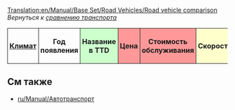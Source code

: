 [[Translation:en/Manual/Base Set/Road Vehicles/Road vehicle comparison]]
''Вернуться к [[ru/Manual/Base Set/Сравнение транспорта|сравнению транспорта]]''

{|
!style="padding:4px; border:1px solid"|[[en/Manual/Base Set/TSRY|Климат]]
!style="padding:4px; border:1px solid"|Год появления
!style="padding:4px; border:1px solid; background: #ccffcc"|Название в TTD
!style="padding:4px; border:1px solid; background: #ff9999" colspan="2"|Цена
!style="padding:4px; border:1px solid; background: #ff9999" colspan="2"|Стоимость обслуживания
!style="padding:4px; border:1px solid; background: #ffffcc" colspan="2"|Скорость
!style="padding:4px; border:1px solid; background: #ccccff"|[[ru/Manual/Груз|Вместимость]]
!style="padding:4px; border:1px solid"|Срок службы

{{en/tablespacer|11}}
{{en/RoadVehicleRow|TSR|1930|MPS Regal Bus         |4,920|9,840|426|852|56|35|31 пассажира|12}}
{{en/RoadVehicleRow|TSR|1964|Hereford Leopard Bus  |5,740|11,480|600|1,200|88|55|35 пассажиров|15}}
{{en/RoadVehicleRow|TSR|1987|Foster Bus            |6,150|12,300|834|1,668|112|70|37 пассажиров|15}}
{{en/RoadVehicleRow|TSR|2008|Foster MkII Bus       |6,560|13,120|1,125|2,250|127|79|40 пассажиров|15}}
{{en/RoadVehicleRow|Y  |1946|Ploddyphut MkI Bus    |4,920|9,840|426|852|56|35|30 пассажиров|15}}
{{en/RoadVehicleRow|Y  |1972|Ploddyphut MkII Bus   |5,740|11,480|801|1,602|96|60|35 пассажиров|15}}
{{en/RoadVehicleRow|Y  |2010|Ploddyphut MkIII Bus  |6,560|13,120|1,125|2,250|120|75|38 пассажиров|15}}
{{en/tablespacer|11}}
{{en/RoadVehicleRow|TSR|1935|MPS Mail Truck        |4,715|9,430|421|842|48|30|22 мешка почты|15}}
{{en/RoadVehicleRow|TSR|1980|Reynard Mail Truck    |5,535|11,070|787|1,574|88|55|28 мешков почты|15}}
{{en/RoadVehicleRow|TSR|2018|Perry Mail Truck      |5,945|11,890|1,125|2,250|112|70|30 мешков почты|15}}
{{en/RoadVehicleRow|Y  |1935|MightyMover Mail Truck|6,289|12,578|562|1,124|48|30|22 мешка почты|15}}
{{en/RoadVehicleRow|Y  |1980|Powernaught Mail Truck|7,382|14,764|1,050|2,100|88|55|28 мешков почты|15}}
{{en/RoadVehicleRow|Y  |2018|Wizzowow Mail Truck   |7,929|15,858|1,500|3,000|112|70|30 мешков почты|15}}
{{en/tablespacer|11}}
{{en/RoadVehicleRow|TSR|1936|Witcombe Oil Tanker   |4,510|9,020|421|842|48|30|21,000 литров нефти|15}}
{{en/RoadVehicleRow|TSR|1973|Foster Oil Tanker     |5,740|11,480|787|1,574|88|55|21,000 литров нефти|15}}
{{en/RoadVehicleRow|TSR|2005|Perry Oil Tanker      |6,150|12,300|1,125|2,250|112|70|21,000 литров нефти|15}}
{{en/tablespacer|11}}
{{en/RoadVehicleRow|TSR|1936|Balogh Goods Truck    |4,387|8,774|421|842|48|30|14 ящиков с товарами|15}}
{{en/RoadVehicleRow|TSR|1974|Craighead Goods Truck |5,330|10,660|787|1,574|88|55|16 ящиков с товарами|15}}
{{en/RoadVehicleRow|TSR|2005|Goss Goods Truck      |5,740|11,480|1,125|2,250|112|70|18 ящиков с товарами|15}}
{{en/tablespacer|11}}
{{en/RoadVehicleRow|TSR|1935|Hereford Grain Truck  |4,674|9,348|421|842|48|30|20 тонн зерна|15}}
{{en/RoadVehicleRow|TSR|1979|Thomas Grain Truck    |5,453|10,906|787|1,574|88|55|25 тонн зерна|15}}
{{en/RoadVehicleRow|TSR|2010|Goss Grain Truck      |5,863|11,726|1,125|2,250|112|70|30 тонн зерна|15}}
{{en/tablespacer|11}}
{{en/RoadVehicleRow|TS|1935|Talbott Livestock Van |4,305|8,610|421|842|48|30|14 скота|15}}
{{en/RoadVehicleRow|TS|1980|Uhl Livestock Van     |5,330|10,660|787|1,574|88|55|16 скота|15}}
{{en/RoadVehicleRow|TS|2022|Foster Livestock Van  |5,740|11,480|1,125|2,250|112|70|18 скота|15}}
{{en/tablespacer|11}}
{{en/RoadVehicleRow|TSR|1935|Witcombe Wood Truck   |4,838|9,676|421|842|48|30|20 тонн дерева|15}}
{{en/RoadVehicleRow|TSR|1974|Foster Wood Truck     |5,617|11,234|787|1,574|88|55|22 тонны дерева|15}}
{{en/RoadVehicleRow|TSR|2018|Moreland Wood Truck   |6,027|12,054|1,125|2,250|112|70|24 тонны дерева|15}}
{{en/tablespacer|11}}
{{en/RoadVehicleRow|TSR|1936|Balogh Armoured Truck |5,945|11,890|421|842|48|30|12 мешков Драгоценностей, Золота или Бриллиантов|15}}
{{en/RoadVehicleRow|TSR|1981|Uhl Armoured Truck    |6,970|13,940|787|1,574|88|55|15 мешков Драгоценностей, Золота или Бриллиантов|15}}
{{en/RoadVehicleRow|TSR|2012|Foster Armoured Truck |7,380|14,760|1,125|2,250|112|70|16 мешков Драгоценностей, Золота или Бриллиантов|15}}
{{en/tablespacer|11}}
{{en/RoadVehicleRow|TS |1935|Balogh Coal Truck     |4,428|8,856|421|842|48|30|20 тонн угля|15}}
{{en/RoadVehicleRow|TS |1975|Uhl Coal Truck        |5,248|10,496|787|1,574|88|55|25 тонн угля|15}}
{{en/RoadVehicleRow|TS |2013|DW Coal Truck         |5,658|11,316|1,125|2,250|112|70|28 тонн угля|15}}
{{en/tablespacer|11}}
{{en/RoadVehicleRow|T  |1935|MPS Iron Ore Truck    |4,961|9,922|421|842|48|30|22 тонны железной руды|15}}
{{en/RoadVehicleRow|T  |1977|Uhl Iron Ore Truck    |5,740|11,480|787|1,574|88|55|25 тонн железной руды|15}}
{{en/RoadVehicleRow|T  |2011|Goss Iron Ore Truck   |6,150|12,300|1,125|2,250|112|70|27 тонн железной руды|15}}
{{en/tablespacer|11}}
{{en/RoadVehicleRow|T  |1936|Balogh Steel Truck     |4,592|9,184|421|842|48|30|15 тонн стали|15}}
{{en/RoadVehicleRow|T  |1977|Uhl Steel Truck        |5,535|11,070|787|1,574|88|55|18 тонн стали|15}}
{{en/RoadVehicleRow|T  |2007|Kelling Steel Truck    |5,945|11,890|1,125|2,250|112|70|20 тонн стали|15}}
{{en/tablespacer|11}}
{{en/RoadVehicleRow|SR |1935|Foster Food Van       |4,592|9,184|421|842|48|30|17 тонн еды|15}}
{{en/RoadVehicleRow|SR |1971|Perry Food Van        |5,494|10,988|787|1,574|88|55|20 тонн еды|15}}
{{en/RoadVehicleRow|SR |2004|Chippy Food Van       |5,904|11,808|1,125|2,250|112|70|22 тонны еды|15}}
{{en/tablespacer|11}}
{{en/RoadVehicleRow|S  |1936|Uhl Paper Truck       |4,592|9,184|421|842|48|30|15 тонн бумаги|15}}
{{en/RoadVehicleRow|S  |1979|Balogh Paper Truck    |5,535|11,070|787|1,574|88|55|18 тонн бумаги|15}}
{{en/RoadVehicleRow|S  |2007|MPS Paper Truck       |5,945|11,890|1,125|2,250|112|70|20 тонн бумаги|15}}
{{en/tablespacer|11}}
{{en/RoadVehicleRow|R  |1935|MPS Copper Ore Truck   |4,961|9,922|421|842|48|30|22 тонны медной руды|15}}
{{en/RoadVehicleRow|R  |1977|Uhl Copper Ore Truck   |5,740|11,480|787|1,574|88|55|25 тонн медной руды|15}}
{{en/RoadVehicleRow|R  |2011|Goss Copper Ore Truck  |6,150|12,300|1,125|2,250|112|70|27 тонн медной руды|15}}
{{en/tablespacer|11}}
{{en/RoadVehicleRow|R  |1936|Uhl Water Tanker       |4,551|9,102|421|842|48|30|21,000 литров воды|15}}
{{en/RoadVehicleRow|R  |1978|Balogh Water Tanker    |5,781|11,562|787|1,574|88|55|25,000 литров воды|15}}
{{en/RoadVehicleRow|R  |2011|MPS Water Tanker       |6,191|12,382|1,125|2,250|112|70|27,000 литров воды|15}}
{{en/tablespacer|11}}
{{en/RoadVehicleRow|R  |1935|Balogh Fruit Truck    |4,838|9,676|421|842|48|30|18 тонн фруктов|15}}
{{en/RoadVehicleRow|R  |1978|Uhl Fruit Truck       |6,068|12,136|787|1,574|88|55|20 тонн фруктов|15}}
{{en/RoadVehicleRow|R  |2012|Kelling Fruit Truck   |6,478|12,956|1,125|2,250|112|70|23 тонны фруктов|15}}
{{en/tablespacer|11}}
{{en/RoadVehicleRow|R  |1936|Balogh Rubber Truck   |4,797|9,594|421|842|48|30|17,000 литров резины|15}}
{{en/RoadVehicleRow|R  |1977|Uhl Rubber Truck      |6,027|12,054|787|1,574|88|55|19,000 литров резины|15}}
{{en/RoadVehicleRow|R  |2011|RMT Rubber Truck      |6,437|12,874|1,125|2,250|112|70|22,000 литров резины|15}}
|}



==См также==
* [[ru/Manual/Автотранспорт]]